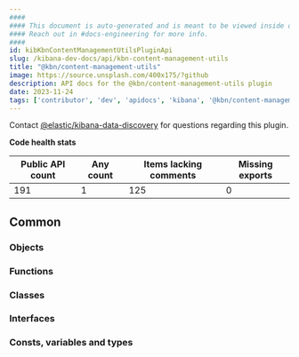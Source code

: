 ```yaml
---
####
#### This document is auto-generated and is meant to be viewed inside our experimental, new docs system.
#### Reach out in #docs-engineering for more info.
####
id: kibKbnContentManagementUtilsPluginApi
slug: /kibana-dev-docs/api/kbn-content-management-utils
title: "@kbn/content-management-utils"
image: https://source.unsplash.com/400x175/?github
description: API docs for the @kbn/content-management-utils plugin
date: 2023-11-24
tags: ['contributor', 'dev', 'apidocs', 'kibana', '@kbn/content-management-utils']
---
```




Contact [@elastic/kibana-data-discovery](https://github.com/orgs/elastic/teams/kibana-data-discovery) for questions regarding this plugin.

**Code health stats**

| Public API count  | Any count | Items lacking comments | Missing exports |
|-------------------|-----------|------------------------|-----------------|
| 191 | 1 | 125 | 0 |

## Common

### Objects
<DocDefinitionList data={kbnContentManagementUtilsObj.common.objects}/>

### Functions
<DocDefinitionList data={kbnContentManagementUtilsObj.common.functions}/>

### Classes
<DocDefinitionList data={kbnContentManagementUtilsObj.common.classes}/>

### Interfaces
<DocDefinitionList data={kbnContentManagementUtilsObj.common.interfaces}/>

### Consts, variables and types
<DocDefinitionList data={kbnContentManagementUtilsObj.common.misc}/>

